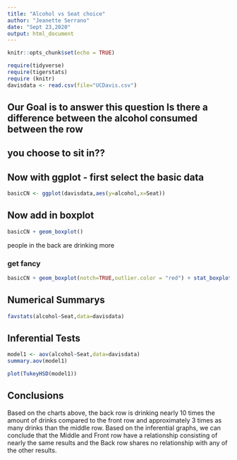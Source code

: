 ```yaml
---
title: "Alcohol vs Seat choice"
author: "Jeanette Serrano"
date: "Sept 23,2020"
output: html_document
---
```


```r
knitr::opts_chunk$set(echo = TRUE)
```

```r
require(tidyverse)
require(tigerstats)
require (knitr)
davisdata <- read.csv(file="UCDavis.csv")
```
## Our Goal is to answer this question Is there a difference between the alcohol consumed between the row
## you choose to sit in??

## Now with ggplot - first select the basic data

```r
basicCN <- ggplot(davisdata,aes(y=alcohol,x=Seat))
```
## Now add in boxplot

```r
basicCN + geom_boxplot()
```
  
people in the back are drinking more        
   
### get fancy  

```r
basicCN + geom_boxplot(notch=TRUE,outlier.color = "red") + stat_boxplot(geom ='errorbar') + labs(title="Fancy notch boxplot \n with 2 lines")
```
  
## Numerical Summarys

```r
favstats(alcohol~Seat,data=davisdata)
```


## Inferential Tests

```r
model1 <- aov(alcohol~Seat,data=davisdata)
summary.aov(model1)
```


```r
plot(TukeyHSD(model1))

```

## Conclusions
Based on the charts above, the back row is drinking nearly 10 times the amount of drinks compared to the front row and approximately 3 times as many drinks than the middle row. Based on the inferential graphs, we can conclude that the Middle and Front row have a relationship consisting of nearly the same results and the Back row shares no relationship with any of the other results.  


